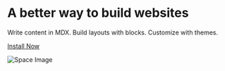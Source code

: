 
# A better way to build websites

Write content in MDX.
Build layouts with blocks.
Customize with themes.

[Install Now][github]

![Space Image](https://images.unsplash.com/photo-1462332420958-a05d1e002413?ixlib=rb-1.2.1&q=80&fm=jpg&crop=entropy&cs=tinysrgb&w=768&h=512&fit=crop&ixid=eyJhcHBfaWQiOjF9)

[github]: https://github.com/jxnblk/mdx-blocks
